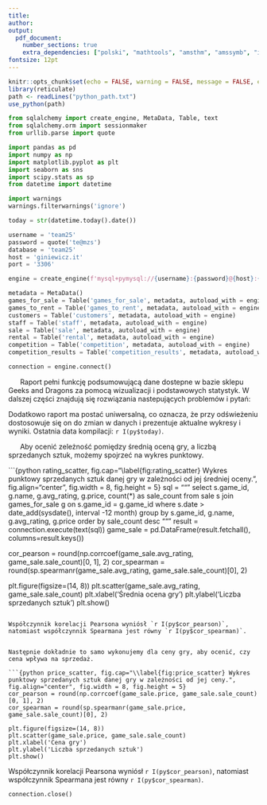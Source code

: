 ```yaml
---
title: 
author:
output:
  pdf_document: 
    number_sections: true
    extra_dependencies: ["polski", "mathtools", "amsthm", "amssymb", "icomma", "upgreek", "xfrac", "scrextend", "float", "tabularx", "hyperref", "caption", "enumitem", "titlesec"]
fontsize: 12pt
---
```



\renewcommand{\figurename}{Wykres}
\renewcommand{\tablename}{Tablica}
\raggedbottom
\titlelabel{\thetitle.\quad}


```r
knitr::opts_chunk$set(echo = FALSE, warning = FALSE, message = FALSE, eval = TRUE, fig.pos = "H", dev.args=list(encoding="CP1257.enc"))
library(reticulate)
path <- readLines("python_path.txt")
use_python(path)
```


```python
from sqlalchemy import create_engine, MetaData, Table, text
from sqlalchemy.orm import sessionmaker
from urllib.parse import quote

import pandas as pd
import numpy as np
import matplotlib.pyplot as plt
import seaborn as sns
import scipy.stats as sp
from datetime import datetime

import warnings
warnings.filterwarnings('ignore')

today = str(datetime.today().date())

username = 'team25'
password = quote('te@mzs')
database = 'team25'
host = 'giniewicz.it'
port = '3306'

engine = create_engine(f'mysql+pymysql://{username}:{password}@{host}:{port}/{database}')

metadata = MetaData()
games_for_sale = Table('games_for_sale', metadata, autoload_with = engine)
games_to_rent = Table('games_to_rent', metadata, autoload_with = engine)
customers = Table('customers', metadata, autoload_with = engine)
staff = Table('staff', metadata, autoload_with = engine)
sale = Table('sale', metadata, autoload_with = engine)
rental = Table('rental', metadata, autoload_with = engine)
competition = Table('competition', metadata, autoload_with = engine)
competition_results = Table('competition_results', metadata, autoload_with = engine)

connection = engine.connect()
```






\title{ \Large \textsc{Bazy danych}
		\\ [5.5cm]
		\LARGE \textbf{\uppercase{Analiza danych i raport}}
		%\\ [0.5cm]
		%\normalsize \today \vspace*{20\baselineskip}
		}
	\date{}
	\maketitle
	\vspace{7cm}
	
\begin{center}
\author{
  Szymon Malec, 262276 \\
  Adam Wrzesiński, 262317\\
  Michał Wiktorowski, 262330 \\
  Weronika Zmyślona, 262284 \\
  \vspace{0.5cm}
  Politechnika Wrocławska \\
  Wydział Matematyki - Matematyka Stosowana}
\end{center}

\thispagestyle{empty}

\newpage\thispagestyle{empty}
\mbox{}

\setcounter {page}{1}

\tableofcontents

\newpage





\section{Wstęp}

|       Raport pełni funkcję podsumowującą dane dostepne w bazie sklepu Geeks and Dragons za pomocą wizualizacji i podstawowych statystyk. W dalszej części znajdują się rozwiązania nastepujących problemów i pytań:
\begin{itemize}
  \item Ranking na pracownika miesiąca.
  \item Ranking zawodników turniejowych.
  \item Które gry przynoszą największy dochód ze sprzedaży, a które z wypożyczeń?
  \item Które kategorie są najpopularniejsze?
  \item Jak zmieniała się sprzedaż na przestrzeni lat?
  \item Czy ocena gry i cena wpływają na sprzedaż?
  \item Ile gier dostępne jest w sklepie?
\end{itemize}
Dodatkowo raport ma postać uniwersalną, co oznacza, że przy odświeżeniu dostosowuje się on do zmian w danych i prezentuje aktualne wykresy i wyniki. Ostatnia data kompilacji: `r I(py$today)`.




\section{Ranking na pracownika miesiąca}




\section{Ranking zawodników turniejowych}




\section{Które gry przynoszą największy dochód ze sprzedaży, a które z wypożyczeń?}




\section{Które kategorie są najpopularniejsze?}




\section{Jak zmieniała się sprzedaż na przestrzeni lat?}




\section{Czy ocena gry i cena wpływają na sprzedaż?}

|       Aby ocenić zeleżność pomiędzy średnią oceną gry, a liczbą sprzedanych sztuk, możemy spojrzeć na wykres punktowy.

```{python rating_scatter, fig.cap="\\label{fig:rating_scatter} Wykres punktowy sprzedanych sztuk danej gry w zależności od jej średniej oceny.", fig.align="center", fig.width = 8, fig.height = 5}
sql = """
select s.game_id, g.name, g.avg_rating, g.price, count(*) as sale_count
from sale s
join games_for_sale g
  on s.game_id = g.game_id
where s.date > date_add(sysdate(), interval -12 month)
group by s.game_id, g.name, g.avg_rating, g.price
order by sale_count desc
"""
result = connection.execute(text(sql))
game_sale = pd.DataFrame(result.fetchall(), columns=result.keys())

cor_pearson = round(np.corrcoef(game_sale.avg_rating, game_sale.sale_count)[0, 1], 2)
cor_spearman = round(sp.spearmanr(game_sale.avg_rating, game_sale.sale_count)[0], 2)

plt.figure(figsize=(14, 8))
plt.scatter(game_sale.avg_rating, game_sale.sale_count)
plt.xlabel('Średnia ocena gry')
plt.ylabel('Liczba sprzedanych sztuk')
plt.show()
```

Współczynnik korelacji Pearsona wyniósł `r I(py$cor_pearson)`, natomiast współczynnik Spearmana jest równy `r I(py$cor_spearman)`.


Następnie dokładnie to samo wykonujemy dla ceny gry, aby ocenić, czy cena wpływa na sprzedaż.

```{python price_scatter, fig.cap="\\label{fig:price_scatter} Wykres punktowy sprzedanych sztuk danej gry w zależności od jej ceny.", fig.align="center", fig.width = 8, fig.height = 5}
cor_pearson = round(np.corrcoef(game_sale.price, game_sale.sale_count)[0, 1], 2)
cor_spearman = round(sp.spearmanr(game_sale.price, game_sale.sale_count)[0], 2)

plt.figure(figsize=(14, 8))
plt.scatter(game_sale.price, game_sale.sale_count)
plt.xlabel('Cena gry')
plt.ylabel('Liczba sprzedanych sztuk')
plt.show()
```

Współczynnik korelacji Pearsona wyniósł `r I(py$cor_pearson)`, natomiast współczynnik Spearmana jest równy `r I(py$cor_spearman)`.




\section{Ile gier dostępne jest w sklepie?}





```python
connection.close()
```
